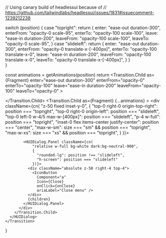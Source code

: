 // Using canary build of headlessui because of
// https://github.com/tailwindlabs/headlessui/issues/1831#issuecomment-1239212238


  switch (position) {
    case "topright": return {
        enter: "ease-out duration-300",
        enterFrom: "opacity-0 scale-95",
        enterTo: "opacity-100 scale-100",
        leave: "ease-in duration-200",
        leaveFrom: "opacity-100 scale-100",
        leaveTo: "opacity-0 scale-95",
    }
    case "slideleft": return {
        enter: "ease-out duration-300",
        enterFrom: "opacity-0 translate-x-[-400px]",
        enterTo: "opacity-100 translate-x-0",
        leave: "ease-in duration-200",
        leaveFrom: "opacity-100 translate-x-0",
        leaveTo: "opacity-0 translate-x-[-400px]",
    }
  }  
}

  const animations = getAnimations(position)
  return <Transition show={isOpen} as={Fragment}>
      <HUIDialog open={isOpen} onClose={onClose}>
        <Transition.Child
          as={Fragment}
          enter="ease-out duration-300"
          enterFrom="opacity-0"
          enterTo="opacity-100"
          leave="ease-in duration-200"
          leaveFrom="opacity-100"
          leaveTo="opacity-0"
        >
          <div className="z-50 fixed inset-0 bg-black/20 backdrop-blur-md" />
        </Transition.Child>
        <Transition.Child
          as={Fragment}
          {...animations}
        >
          <div className={cn(
              "z-50 fixed inset-y-0",
              {
                "top-0 right-0 origin-top-right": position === "topright",
                "top-0 right-0 origin-left": position === "slideleft",
                "top-0 left-0 w-4/5 max-w-[400px]": position === "slideleft",
                "p-4 w-full": position === "topright",
                "inset-0 flex items-center justify-center": position === "center",
                "max-w-sm": size === "sm" && position === "topright",
                "max-w-xs": size === "xs" && position === "topright",
              }
            )}>

            <HUIDialog.Panel className={cn(
                "relative w-full bg-white dark:bg-neutral-900",
                {
                  "rounded-lg": position !== "slideleft",
                  "h-screen": position === "slideleft"
                })}>
              <div className="absolute z-50 right-4 top-4">
                <IconButton
                  Component="a"
                  Icon={Close}
                  onClick={onClose}
                  ariaLabel="Close menu" />
              </div>
              {children}
            </HUIDialog.Panel>
          </div>
        </Transition.Child>
      </HUIDialog>
    </Transition>
}

<Dialog isOpen={true} position="slideleft" onClose={() => {}}>
  Hello<br />
  Hello<br />
  Hello<br />
</Dialog>